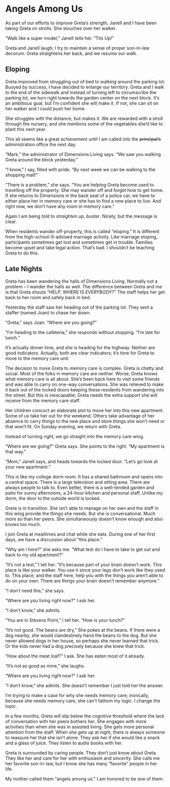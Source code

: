 # Angels Among Us {.unnumbered}

As part of our efforts to improve Greta's strength, Janell and I have been taking Greta on strolls. She slouches over her walker.

"Walk like a super model," Janell tells her. "Tits Up!"

Greta and Janell laugh; I try to maintain a sense of proper son-in-law decorum. Greta straightens her back, and we resume our walk.

## Eloping

Greta improved from struggling out of bed to walking around the parking lot. Buoyed by success, I have decided to enlarge our territory. Greta and I walk to the end of the sidewalk and instead of turning left to circumscribe the parking lot, we turn right towards the garden center on the next block. It's an ambitious goal, but I'm confident she will make it. If not, she can sit on her walker and I could push her home.

She struggles with the distance, but makes it. We are rewarded with a stroll through the nursery, and she mentions some of the vegetables she'd like to plant this next year.

This all seems like a great achievement until I am called into the ~~principal's~~ administration office the next day.

"Mark," the administrator of Dimensions Living says. "We saw you walking Greta around the block yesterday."

"I know," I say, filled with pride. "By next week we can be walking to the shopping mall!"

"There is a problem," she says. "You are helping Greta become used to travelling off the property. She may wander off and forget how to get home. If she returns to Dimensions in the back seat of a police car, we have to either place her in memory care or she has to find a new place to live. And right now, we don't have any room in memory care."

Again I am being told to *straighten up, buster*. Nicely, but the message is clear.

When residents wander off-property, this is called "eloping." It is different from the high-school ill-advised marriage activity. Like marriage eloping, participants sometimes get lost and sometimes get in trouble. Families become upset and take legal action. That's bad. I shouldn't be teaching Greta to do this.

## Late Nights

Greta has been wandering the halls of Dimensions Living. Normally not a problem -- I wander the halls as well. The difference between Greta and me is that Greta shouts "HELP. WHERE IS EVERYBODY?" The staff helps her get back to her room and safely back in bed.

Yesterday the staff saw her heading out of the parking lot. They sent a staffer (named Joan) to chase her down.

"Greta," says Joan. "Where are you going?"

"I'm heading to the cafeteria," she responds without stopping. "I'm late for lunch."

It's actually dinner time, and she is heading for the highway. Neither are good indicators. Actually, both are clear indicators; it's time for Greta to move to the memory care unit.

The decision to move Greta to memory care is complex. Greta is chatty and social. Most of the folks in memory care are neither. Worse, Greta knows what memory care is all about. She's been back here to visit some friends and was able to carry on one-way conversations. She was relieved to make it back out of the locked doors keeping these residents from wandering into the street. But this is inescapable; Greta needs the extra support she will receive from the memory care staff.

Her children concoct an elaborate plot to move her into this new apartment. Some of us take her out for the weekend. Others take advantage of her absence to carry things to the new place and store things she won't need or that won't fit. On Sunday evening, we return with Greta.

Instead of turning right, we go straight into the memory care wing.

"Where are we going?" Greta says. She points to the right. "My apartment is that way."

"Mom," Janell says, and heads towards the locked door. "Let's go look at your new apartment."

This is like my college dorm room. It has a shared bathroom and opens into a central space. There is a large television and sitting area. There are always people to talk to. Even better, there is a well-tended garden and patio for sunny afternoons, a 24-hour kitchen and personal staff. Unlike my dorm, the door to the outside world is locked.

Greta is in transition. She isn't able to manage on her own and the staff in this wing provide the things she needs. But she is conversational. Much more so than her peers. She simultaneously doesn't know enough and also knows too much.

I join Greta at mealtimes and chat while she eats. During one of her first days, we have a discussion about "this place."

"Why am I here?" she asks me. "What test do I have to take to get out and back to my old apartment?"

"It's not a test," I tell her. "It's because part of your brain doesn't work. This place is like your walker. You use it since your legs don't work like they used to. This place, and the staff here, help you with the things you aren't able to do on your own. There are things your brain doesn't remember anymore."

"I don't need this," she says.

"Where are you living right now?" I ask her.

"I don't know," she admits.

"You are in Stevens Point," I tell her. "How is your lunch?"

"It's not good. The beans are dry," She pokes at the beans. If there were a dog nearby, she would clandestinely hand the beans to the dog. But she never allowed dogs in her house, so perhaps she never learned that trick. Or the kids never had a dog precisely because she knew that trick.

"How about the meat loaf?" I ask. She has eaten most of it already.

"It's not as good as mine," she laughs.

"Where are you living right now?" I ask her.

"I don't know," she admits. She doesn't remember I just told her the answer.

I'm trying to make a case for why she needs memory care; ironically, because she needs memory care, she can't fathom my logic. I change the topic.

In a few months, Greta will slip below the cognitive threshold where the lack of conversation with her peers bothers her. She engages with more activities than when she was in assisted living. She gets more personal attention from the staff. When she gets up at night, there is always someone to reassure her that she isn't alone. They ask her if she would like a snack and a glass of juice. They listen to audio books with her.

Greta is surrounded by caring people. They don't just know *about* Greta. They like her and care for her with enthusiasm and sincerity. She calls me her favorite son-in-law, but I know she has many "favorite" people in her life.

My mother called them "angels among us." I am honored to be one of them.
